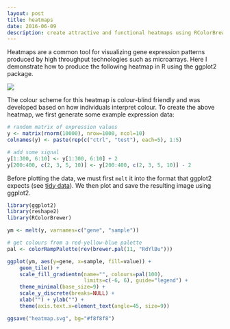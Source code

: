 ```yaml
---
layout: post
title: heatmaps
date: 2016-06-09
description: create attractive and functional heatmaps using RColorBrewer and ggplot2
---
```


Heatmaps are a common tool for visualizing gene expression patterns produced by
high throughput technologies such as microarrays. Here I demonstrate how to 
produce the following heatmap in R using the ggplot2 package.

<img src="/img/heatmap_2000.png" srcset="/img/heatmap_2000.png 2000w, /img/heatmap_4000.png 4000w" class="ImageBorder ImageResponsive">


The colour scheme for this heatmap is colour-blind friendly and was developed 
based on how individuals interpret colour. To create the above heatmap, we first
generate some example expression data:

```r
# random matrix of expression values
y <- matrix(rnorm(10000), nrow=1000, ncol=10)
colnames(y) <- paste(rep(c("ctrl", "test"), each=5), 1:5)

# add some signal
y[1:300, 6:10] <- y[1:300, 6:10] + 2
y[200:400, c(2, 3, 5, 10)] <- y[200:400, c(2, 3, 5, 10)] - 2
```

Before plotting the data, we must first `melt` it into the format that ggplot2 
expects (see <a href="http://vita.had.co.nz/papers/tidy-data.pdf" target="blank">tidy data</a>). We then plot and save the resulting image using ggplot2.

```r
library(ggplot2)
library(reshape2)
library(RColorBrewer)

ym <- melt(y, varnames=c("gene", "sample"))

# get colours from a red-yellow-blue palette
pal <- colorRampPalette(rev(brewer.pal(11, "RdYlBu")))

ggplot(ym, aes(y=gene, x=sample, fill=value)) +
    geom_tile() + 
    scale_fill_gradientn(name="", colours=pal(100), 
                         limits=c(-6, 6), guide="legend") + 
    theme_minimal(base_size=9) + 
    scale_y_discrete(breaks=NULL) +
    xlab("") + ylab("") +
    theme(axis.text.x=element_text(angle=45, size=9))

ggsave("heatmap.svg", bg="#f8f8f8")
```